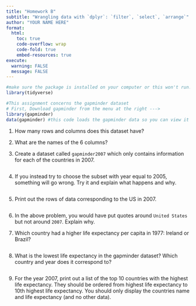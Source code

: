```yaml
---
title: "Homework B"
subtitle: "Wrangling data with `dplyr`: `filter`, `select`, `arrange`"
author: "YOUR NAME HERE"
format:
  html:
    toc: true
    code-overflow: wrap
    code-fold: true
    embed-resources: true
execute: 
  warning: FALSE
  message: FALSE
---
```



```r
#make sure the package is installed on your computer or this won't run! 
library(tidyverse)
```


```r
#This assignment concerns the gapminder dataset
# First, Download gapminder from the menu at the right ---> 
library(gapminder)
data(gapminder) #this code loads the gapminder data so you can view it in your environment. Click on the word gapminder to be able see it 
```

1. How many rows and columns does this dataset have? 

2. What are the names of the 6 columns? 

3. Create a dataset called `gapminder2007` which only contains information for each of the countries in 2007. 

```r

```

4. If you instead try to choose the subset with year equal to 2005, something will go wrong. Try it and
explain what happens and why.

```r

```

5. Print out the rows of data corresponding to the US in 2007. 

```r

```

6. In the above problem, you would have put quotes around `United States` but not around `2007`. Explain why. 

7. Which country had a higher life expectancy per capita in 1977: Ireland or Brazil? 

```r

```

8. What is the lowest life expectancy in the gapminder dataset? Which country and year does it correspond to? 

```r

```

9. For the year 2007, print out a list of the top 10 countries with the highest life expectancy. They should be ordered from highest life expectancy to 10th highest life expectancy. You should only display the countries name and life expectancy (and no other data). 

```r

```
